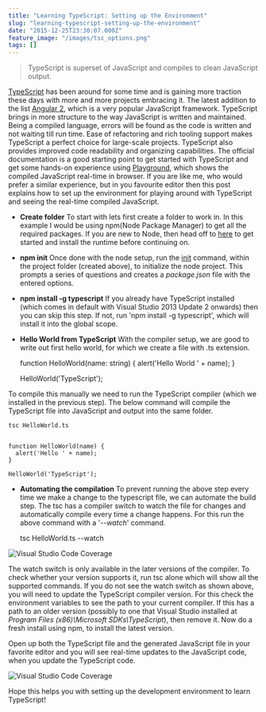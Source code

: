 ```yaml
---
title: "Learning TypeScript: Setting up the Environment"
slug: "learning-typescript-setting-up-the-environment"
date: "2015-12-25T23:30:07.000Z"
feature_image: "/images/tsc_options.png"
tags: []
---
```


> TypeScript is superset of JavaScript and compiles to clean JavaScript output.

[TypeScript](http://www.typescriptlang.org/) has been around for some time and is gaining more traction these days with more and more projects embracing it. The latest addition to the list [Angular 2](https://angular.io/), which is a very popular JavaScript framework. TypeScript brings in more structure to the way JavaScript is written and maintained. Being a compiled language, errors will be found as the code is written and not waiting till run time. Ease of refactoring and rich tooling support makes TypeScript a perfect choice for large-scale projects. TypeScript also provides improved code readability and organizing capabilities. The official documentation is a good starting point to get started with TypeScript and get some hands-on experience using [Playground](http://www.typescriptlang.org/Playground), which shows the compiled JavaScript real-time in browser. If you are like me, who would prefer a similar experience, but in you favourite editor then this post explains how to set up the environment for playing around with TypeScript and seeing the real-time compiled JavaScript.

*   **Create folder** To start with lets first create a folder to work in. In this example I would be using npm(Node Package Manager) to get all the required packages. If you are new to Node, then head off to [here](https://nodejs.org/en/) to get started and install the runtime before continuing on.

*   **npm init** Once done with the node setup, run the [init](https://docs.npmjs.com/cli/init) command, within the project folder (created above), to initialize the node project. This prompts a series of questions and creates a _package.json_ file with the entered options.
*   **npm install -g typescript** If you already have TypeScript installed (which comes in default with Visual Studio 2013 Update 2 onwards) then you can skip this step. If not, run 'npm install -g typescript', which will install it into the global scope.
*   **Hello World from TypeScript** With the compiler setup, we are good to write out first hello world, for which we create a file with .ts extension.

    function HelloWorld(name: string) {
      alert('Hello World ' + name);
    }
    
    HelloWorld('TypeScript');
    

To compile this manually we need to run the TypeScript compiler (which we installed in the previous step). The below command will compile the TypeScript file into JavaScript and output into the same folder.

    tsc HelloWorld.ts
    

    function HelloWorld(name) {
      alert('Hello ' + name);
    }
    
    HelloWorld('TypeScript');
    

*   **Automating the compilation** To prevent running the above step every time we make a change to the typescript file, we can automate the build step. The tsc has a compiler switch to watch the file for changes and automatically compile every time a change happens. For this run the above command with a '_\--watch_' command.

    tsc HelloWorld.ts --watch
    

![Visual Studio Code Coverage](/images/tsc_options.png)

The watch switch is only available in the later versions of the compiler. To check whether your version supports it, run tsc alone which will show all the supported commands. If you do not see the watch switch as shown above, you will need to update the TypeScript compiler version. For this check the environment variables to see the path to your current compiler. If this has a path to an older version (possibly to one that Visual Studio installed at _Program Files (x86)\\Microsoft SDKs\\TypeScript_), then remove it. Now do a fresh install using npm, to install the latest version.

Open up both the TypeScript file and the generated JavaScript file in your favorite editor and you will see real-time updates to the JavaScript code, when you update the TypeScript code.  

![Visual Studio Code Coverage](/images/TypeScript.gif)

Hope this helps you with setting up the development environment to learn TypeScript!